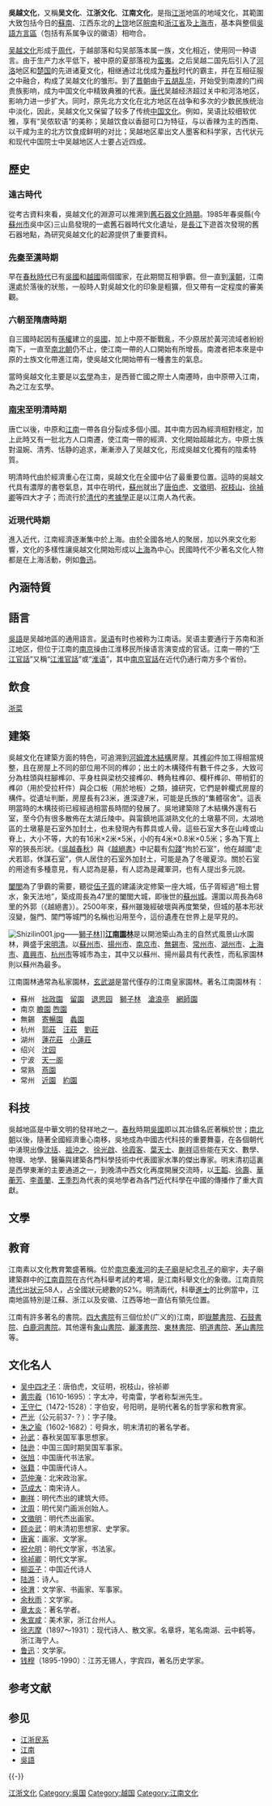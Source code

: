 {{expand|time=2010-08-12T13:25:33+00:00}}
{{unreferenced|time=2010-08-12T13:25:33+00:00}}

'''吳越文化'''，又稱'''吴文化'''、'''江浙文化'''、'''江南文化'''，是指[[江浙|江浙]]地區的地域文化，其範圍大致包括今日的[[蘇南|蘇南]]、江西东北的[[上饶|上饶]]地区[[皖南|皖南]]和[[浙江省|浙江省]]及[[上海市|上海市]]，基本與整個[[吳語方言|吳語方言區]]（包括有系属争议的徽语）相吻合。

[[吴越文化|吴越文化]]形成于[[周代|周代]]，于越部落和勾吴部落本属一族，文化相近，使用同一种语言。由于生产力水平低下，被中原的夏部落视为[[蛮夷|蛮夷]]。之后吴越二国先后引入了[[河洛|河洛]]地区和[[楚国|楚国]]的先进诸夏文化，相继通过北伐成为[[春秋|春秋]]时代的霸主，并在互相征服之中融合，构成了吴越文化的雏形。到了[[晋朝|晋朝]]由于[[五胡乱华|五胡乱华]]，开始受到南渡的门阀贵族影响，成为中国文化中精致典雅的代表。[[唐代|唐代]]吴越经济超过关中和河洛地区，影响力进一步扩大。同时，原先北方文化在北方地区在战争和多次的少数民族统治中淡化，因此，吴越文化又保留了较多了传统[[中国文化|中国文化]]。例如，吴语比较细软优雅，享有“吴侬软语”的美称；吴越饮食以香甜可口为特征，与以香辣为主的西南、以干咸为主的北方饮食成鲜明的对比；吴越地区辈出文人墨客和科学家，古代状元和现代中国院士中吴越地区人士要占近四成。

== 歷史 ==
=== 遠古時代 ===
從考古資料來看，吳越文化的淵源可以推溯到[[舊石器時代|舊石器文化時期]]。1985年春吳縣(今[[蘇州市|蘇州市]]吳中区)三山島發現的一處舊石器時代文化遺址，是[[長江|長江]]下遊首次發現的舊石器地點，為研究吳越文化的起源提供了重要資料。

=== [[先秦|先秦]]至[[漢|漢]]時期 ===
早在[[春秋時代|春秋時代]]已有[[吳國|吳國]]和[[越國|越國]]兩個國家，在此期間互相爭霸。但一直到[[漢朝|漢朝]]，江南還處於落後的狀態，一般時人對吳越文化的印象是粗獷，但又帶有一定程度的審美觀。

=== 六朝至隋唐時期 ===
自三國時起因有[[孫權|孫權]]建立的[[吳國|吳國]]，加上中原不斷戰亂，不少原居於黃河流域者紛紛南下，一直至[[南北朝|南北朝]]仍不止，使江南一帶的人口開始有所增長。南渡者把本來是中原的士族文化帶進江南，使吳越文化開始帶有一種書生的氣息。

當時吳越文化主要是以[[玄學|玄學]]為主，是西晉亡國之際士人南遷時，由中原帶入江南，為之江左玄學。

=== [[南宋|南宋]]至明清時期 ===
唐亡以後，中原和[[江南|江南]]一帶各自分裂成多個小國。其中南方因為經濟相對穩定，加上此時又有一批北方人口南遷，使江南一帶的經濟、文化開始超越北方。中原士族對温婉、清秀、恬静的追求，漸漸滲入了吴越文化，形成吳越文化獨有的陰柔特質。

明清時代由於經濟重心在江南，吳越文化在全國中佔了最重要位置。這時的吳越文代具有濃厚的書卷氣息，其中在明代，[[蘇州|蘇州]]就出了[[唐伯虎|唐伯虎]]、[[文徵明|文徵明]]、[[祝枝山|祝枝山]]、[[徐禎卿|徐禎卿]]等四大才子；而流行於[[清代|清代]]的[[考據學|考據學]]正是以江南人為代表。

=== 近現代時期 ===
進入近代，江南經濟逐漸集中於上海。由於全國各地人的聚居，加以外來文化影響，文化的多樣性讓吳越文化開始形成以[[上海|上海]]為中心。民國時代不少著名文化人物都是在上海活動，例如[[魯迅|魯迅]]。

== 內涵特質 ==

== 語言 ==
[[吳語|吳語]]是吴越地區的通用語言。[[吴语|吴语]]有时也被称为江南话。吴语主要通行于苏南和浙江地区，但位于江南的[[南京|南京]]操由江淮移民所操语言演变成的官话。江南一帶的“[[下江官話|下江官話]]”又稱“[[江淮官話|江淮官話]]”或“[[淮语|淮语]]”，其中[[南京官話|南京官話]]在近代仍通行南方多个省份。

== 飲食 ==
[[浙菜|浙菜]]

== 建築 ==
吳越文化在建築方面的特色，可追溯到[[河姆渡|河姆渡]][[木結構|木結構]]房屋。其[[榫卯|榫卯]]件加工得相當規整，且在房屋上不同的部位用不同的榫卯；出土的木構殘件有數千件之多，大致可分為柱頭與柱腳榫卯、平身柱與梁枋交接榫卯、轉角柱榫卯、欄杆榫卯、帶梢釘的榫卯（用於受拉杆件）與企口板（用於地板）之類，據研究，它們是幹欄式房屋的構件。從遺址判斷，房屋長有23米，進深達7米，可能是氏族的“集體宿舍”。這表明當時的木構技術已經經過相當長時間的發展了。吳地建築除了木結構外還有石室，至今仍有很多散佈在太湖丘陵中。與甯鎮地區湖熟文化的土墩墓不同，太湖地區的土墩墓是石室外加封土，也未發現內有葬具或人骨。這些石室大多在山峰或山脊上，大小不等，大的有16米×2米×5米，小的有4米×0.8米×0.5米；多為下寬上窄的狹長形狀。《[[吳越春秋|吳越春秋]]》與《[[越絕書|越絕書]]》中記載有[[勾踐|勾踐]]“拘於石室”，他在越國“走犬若耶，休謀石室”，供人居住的石室外加封土，可能是為了冬暖夏涼。關於石室的用途有多種意見，有人認為是墓，有人認為是藏軍洞，也有人提出多元說。

[[闔閭|闔閭]]為了爭霸的需要，聽從[[伍子胥|伍子胥]]的建議決定修築一座大城，伍子胥經過“相土嘗水，象天法地”，築成周長為47里的闔閭大城，即後世的[[蘇州城|蘇州城]]。還圍以周長為68里的外郭（《越絕書》）。2500年來，蘇州雖幾經破壞與再度繁榮，但城的基本形狀沒變，盤門、閶門等城門的名稱也沿用至今，這份遺產在世界上是罕見的。

[[File:Shizilin001.jpg|thumb]]——[[獅子林|獅子林]]]]'''[[江南園林|江南園林]]'''是以開池築山為主的自然式風景山水園林，興盛于[[宋|宋]][[明清|明清]]。以[[蘇州市|蘇州市]]、[[揚州市|揚州市]]、[[南京市|南京市]]、[[無錫市|無錫市]]、[[常州市|常州市]]、[[湖州市|湖州市]]、[[上海市|上海市]]、[[嘉興市|嘉興市]]、[[杭州市|杭州市]]等城市為主，其中又以蘇州、揚州最具有代表性，而私家園林則以蘇州為最多。 

江南園林通常為私家園林，[[玄武湖|玄武湖]]是當代僅存的江南皇家園林。著名江南園林有：
* 蘇州　[[拙政園|拙政園]]　[[留園|留園]]　[[退思园|退思园]]　[[獅子林|獅子林]]　[[滄浪亭|滄浪亭]]　[[網師園|網師園]]　
* 南京  [[瞻園|瞻園]] [[煦園|煦園]]
* 無錫　[[寄暢園|寄暢園]]　[[蠡園|蠡園]]
* 杭州　[[郭莊|郭莊]]　[[汪莊|汪莊]]　[[劉莊|劉莊]]
* 湖州　[[蓮花莊|蓮花莊]]　[[小蓮莊|小蓮莊]]
* 绍兴　[[沈园|沈园]]
* 宁波　[[天一阁|天一阁]]
* 常熟　[[燕園|燕園]]
* 常州　[[近園|近園]]　[[約園|約園]]

== 科技 ==
吳越地區是中華文明的發祥地之一。[[春秋|春秋]]時期[[吳國|吳國]]即以其冶鑄名匠著稱於世；[[南北朝|南北朝]]以後，隨著全國經濟重心南移，吳地成為中國古代科技的重要舞臺，在各個朝代中湧現出像[[沈括|沈括]]、[[祖沖之|祖沖之]]、[[徐光啟|徐光啟]]、[[徐霞客|徐霞客]]、[[葉天士|葉天士]]、[[蒯祥|蒯祥]]這些能在天文、數學、物理、地學、醫藥與建築各門科學技術中代表國家水準的傑出專家。明末清初這裏是西學東漸的主要通道之一，到晚清中西文化再度開展交流時，以[[王韜|王韜]]、[[徐壽|徐壽]]、[[華蘅芳|華蘅芳]]、[[李善蘭|李善蘭]]、[[王季烈|王季烈]]為代表的吳地學者為各門近代科學在中國的傳播作了重大貢獻。

== 文學 ==
{{main|吳語文學}}

== 教育 ==
江南素以文化教育繁盛著稱。位於[[南京|南京]][[秦淮河|秦淮河]]的[[夫子廟|夫子廟]]是紀念[[孔子|孔子]]的廟宇，夫子廟建築群中的[[江南貢院|江南貢院]]在古代為科舉考試的考場，是江南科舉文化的象徵。江南貢院[[清代|清代]]出[[狀元|狀元]]58人，占全國狀元總數的52%。明清兩代，科舉[[進士|進士]]的比例當中，江南地區特別是江蘇、浙江以及安徽、江西等地一直佔有領先位置。

江南有許多著名的書院。[[四大書院|四大書院]]有三個位於(广义的)江南，即[[嶽麓書院|嶽麓書院]]、[[石鼓書院|石鼓書院]]、[[白鹿洞書院|白鹿洞書院]]。其他還有[[象山書院|象山書院]]、[[麗澤書院|麗澤書院]]、[[東林書院|東林書院]]、[[明道書院|明道書院]]、[[茅山書院|茅山書院]]等。

== 文化名人 ==
*[[吴中四才子|吴中四才子]]：唐伯虎，文征明，祝枝山，徐祯卿
*[[黄宗羲|黄宗羲]]（1610-1695）：字太冲，号南雷，学者称梨洲先生。
*[[王守仁|王守仁]]（1472-1528）：字伯安，号阳明，是明代著名的哲学家和教育家。
*[[严光|严光]]（公元前37-？）：字子陵。
*[[朱之瑜|朱之瑜]]（1602-1682）：号舜水，明末清初的著名学者。
*[[孙武|孙武]]：春秋吴国军事思想家。
*[[陆逊|陆逊]]：中国三国时期吴国军事家。
*[[张旭|张旭]]：中国唐代书法家。
*[[张籍|张籍]]：中国唐代诗人。
*[[范仲淹|范仲淹]]：北宋政治家。
*[[范成大|范成大]]：南宋诗人。
*[[蒯祥|蒯祥]]：明代杰出的建筑大师。
*[[沈周|沈周]]：明代吴门画派创始人。
*[[文徵明|文徵明]]：明代杰出画家。
*[[顾炎武|顾炎武]]：明末清初思想家、史学家。
*[[唐寅|唐寅]]：画家、文学家。
*[[祝允明|祝允明]]：明代文学家，书法家。
*[[徐祯卿|徐祯卿]]：明代文学家。
*[[柳亚子|柳亚子]]：中国近代诗人
*[[陆游|陆游]]：诗人。
*[[徐渭|徐渭]]：文学家、书画家、军事家。
*[[余秋雨|余秋雨]]：文学家。
*[[章太炎|章太炎]]：著名学者。
*[[朱宣咸|朱宣咸]]：美术家，浙江台州人。
*[[徐志摩|徐志摩]]（1897～1931）：现代诗人、散文家。名章垿，笔名南湖、云中鹤等。浙江海宁人。
*[[鲁迅|鲁迅]]：文学家。
*[[钱穆|钱穆]]（1895-1990）：江苏无锡人，字宾四，著名历史学家。

== 参考文献 ==
{{Reflist}}

== 参见 ==
{{Portal|汉字文化圈|江苏|浙江|安徽|上海}}
* [[江浙民系|江浙民系]]
* [[江南|江南]]
* [[吳語|吳語]]

{{-}}
{{中国地域文化}}
{{Zhejiang topics}}
{{Jiangsu topics}}
{{Anhui topics}}

[[Category:江浙文化|]]
[[Category:吳国|Category:吳国]]
[[Category:越国|Category:越国]]
[[Category:江南文化|Category:江南文化]]